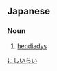 ==Japanese==
{{ja-kanjitab|に|し|いち|い|yomi=on}}

===Noun===
{{ja-noun|に.し.いち.い}}

# [[hendiadys]]

[[Category:ja:Rhetoric|にしいちい]]